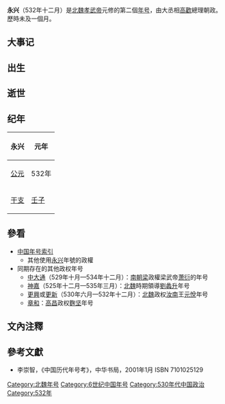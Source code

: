 {{Eranamebox|年号=永兴
|起讫时间= 532年十二月丁亥<ref>[http://zh.wikisource.org/wiki/%E9%AD%8F%E6%9B%B8/%E5%8D%B711 魏書/卷11] 十有二月..丁亥，殺大司馬、汝南王悅。大赦天下，改太昌為永興，以太宗號，尋改為永熙元年。
二年春正月庚寅朔，朝饗群臣于太極前殿。</ref>-
|政权= 北魏
|帝王= 孝武帝元修
|历时= 未及一個月
|timeline= <timeline>
ImageSize  = width:200 height:50
PlotArea   = width:180 height:30 left:10 bottom:20
TimeAxis   = orientation:horizontal
DateFormat = yyyy
Period     = from:386 till:581
AlignBars  = early
ScaleMajor = increment:28 start:392
Colors =
  id:canvas value:rgb(1,1,0.85)
BackgroundColors = canvas:canvas
PlotData =
  width:15 color:black
  bar:era from:start till:end
  bar:era from:439 till:581 color:red
  bar:era from:386 till:534 color:black
  bar:era from:532 till:534 color:green
  bar:era from:532 till:532 color:blue
</timeline>
|说明= <span style="color: blue">永兴</span>在<span style="color: red">北朝</span>、'''北魏'''和<span style="color: green">元修</span>时期的位置。 
}}

'''永兴'''（532年十二月）是[[北魏|北魏]][[北魏孝武帝|孝武帝]]元修的第二個[[年号|年号]]，由大丞相[[高歡|高歡]]總理朝政。歷時未及一個月。

==大事记==

==出生==

==逝世==

==纪年==
{| class="wikitable" 
|-
!永兴!!元年
|-
![[公元纪年|公元]]
|532年
|-
![[干支纪年|干支]]
|[[壬子|壬子]]
|}

==參看==
*[[中国年号索引|中国年号索引]]
**其他使用[[永兴|永兴]]年號的政權
*同期存在的其他政权年号
**[[中大通|中大通]]（529年十月—534年十二月）：[[南朝梁|南朝梁]]政權梁武帝[[萧衍|萧衍]]的年号
**[[神嘉|神嘉]]（525年十二月—535年三月）：[[北魏|北魏]]時期領導[[劉蠡升|劉蠡升]]年号
**[[更興|更興]]或[[更新|更新]]（530年六月—532年十二月）：[[北魏|北魏]]政权[[汝南|汝南]]王[[元悅|元悅]]年号
**[[章和_(麴坚)|章和]]：[[高昌|高昌]]政权[[麴坚|麴坚]]年号

==文內注釋==
{{reflist}}

==參考文獻==
*李崇智，《中国历代年号考》，中华书局，2001年1月 ISBN 7101025129

{{年号|[[太昌|太昌]]|[[中国年号索引|北魏年号]]|[[永熙_(北魏孝武帝)|永熙]]}}
{{魏晋南北朝年号}}
[[Category:北魏年号|Category:北魏年号]]
[[Category:6世纪中国年号|Category:6世纪中国年号]]
[[Category:530年代中国政治|Category:530年代中国政治]]
[[Category:532年|Category:532年]]